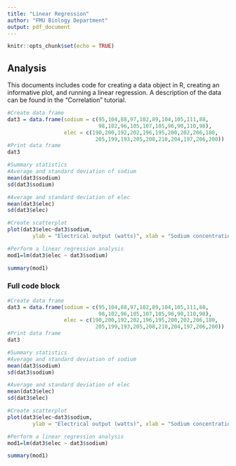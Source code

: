 ```yaml
---
title: "Linear Regression"
author: "FMU Biology Department"
output: pdf_document
---
```


```r
knitr::opts_chunk$set(echo = TRUE)
```

## Analysis

This documents includes code for creating a data object in R, creating an informative plot, and running a linear regression. A description of the data can be found in the "Correlation" tutorial.

```r
#Create data frame
dat3 = data.frame(sodium = c(95,104,88,97,102,89,104,105,111,88,
                             98,102,96,105,107,105,96,90,110,98),
                  elec = c(190,200,192,202,196,195,200,202,206,180,
                            205,199,193,205,208,210,204,197,206,200))
#Print data frame
dat3

#Summary statistics
#Average and standard deviation of sodium
mean(dat3$sodium)
sd(dat3$sodium)

#Average and standard deviation of elec
mean(dat3$elec)
sd(dat3$elec)

#Create scatterplot
plot(dat3$elec~dat3$sodium,
        ylab = "Electrical output (watts)", xlab = "Sodium concentration (mEq/L)")

#Perform a linear regression analysis
mod1=lm(dat3$elec ~ dat3$sodium)

summary(mod1)

```

\pagebreak
### Full code block
```r
#Create data frame
dat3 = data.frame(sodium = c(95,104,88,97,102,89,104,105,111,88,
                             98,102,96,105,107,105,96,90,110,98),
                  elec = c(190,200,192,202,196,195,200,202,206,180,
                            205,199,193,205,208,210,204,197,206,200))
#Print data frame
dat3

#Summary statistics
#Average and standard deviation of sodium
mean(dat3$sodium)
sd(dat3$sodium)

#Average and standard deviation of elec
mean(dat3$elec)
sd(dat3$elec)

#Create scatterplot
plot(dat3$elec~dat3$sodium,
        ylab = "Electrical output (watts)", xlab = "Sodium concentration (mEq/L)")

#Perform a linear regression analysis
mod1=lm(dat3$elec ~ dat3$sodium)

summary(mod1)


```
